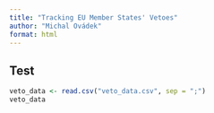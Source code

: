 ```yaml
---
title: "Tracking EU Member States' Vetoes"
author: "Michal Ovádek"
format: html
---
```


## Test

```r
veto_data <- read.csv("veto_data.csv", sep = ";")
veto_data
```
